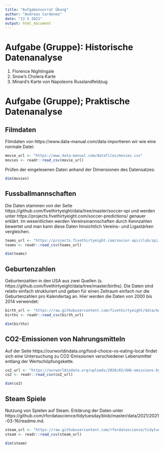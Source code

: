 ```yaml
---
title: "Aufgabenvorrat Übung"
author: "Andreas Cardeneo"
date: "13 5 2021"
output: html_document
---
```


# Aufgabe (**Gruppe**): Historische Datenanalyse

1. Florence Nightingale
1. Snow's Cholera Karte
1. Minard's Karte von Napoleons Russlandfeldzug


# Aufgabe (**Gruppe**); Praktische Datenanalyse
## Filmdaten

Filmdaten von https://www.data-manual.com/data importieren wir wie eine normale Datei:

```r
movie_url <- "https://www.data-manual.com/datafiles/movies.csv"
movies <- readr::read_csv(movie_url)
```

Prüfen der eingelesenen Daten anhand der Dimensionen des Datensatzes:
```r
dim(movies)
```

## Fussballmannschaften

Die Daten stammen von der Seite https://github.com/fivethirtyeight/data/tree/master/soccer-spi und werden unter https://projects.fivethirtyeight.com/soccer-predictions/ genauer erklärt. Im wesentlichen werden Vereinsmannschaften durch Kennzahlen bewertet und man kann diese Daten hinsichtlich Vereins- und Ligastärken vergleichen.

```r
teams_url <- "https://projects.fivethirtyeight.com/soccer-api/club/spi_global_rankings.csv"
teams <- readr::read_csv(teams_url)

dim(teams)

```
## Geburtenzahlen

Geburtenzahlen in den USA aus zwei Quellen (s. https://github.com/fivethirtyeight/data/tree/master/births).
Die Daten sind relativ einfach strukturiert und geben für einen Zeitraum einfach nur die Geburtenzahlen pro Kalendertag an. Hier werden die Daten von 2000 bis 2014 verwendet:

```r
birth_url <- "https://raw.githubusercontent.com/fivethirtyeight/data/master/births/US_births_2000-2014_SSA.csv"
births <- readr::read_csv(birth_url)

dim(births)

```
## CO2-Emissionen von Nahrungsmitteln

Auf der Seite https://ourworldindata.org/food-choice-vs-eating-local findet sich eine Untersuchung zu CO2-Emissionen verschiedener Lebensmittel entlang der Wertschöpfungskette.

```r
co2_url <- "https://ourworldindata.org/uploads/2020/02/GHG-emissions-by-life-cycle-stage-OurWorldinData-upload.csv"
co2 <- readr::read_csv(co2_url)

dim(co2)

```
## Steam Spiele
Nutzung von Spielen auf Steam. Erklärung der Daten unter https://github.com/rfordatascience/tidytuesday/blob/master/data/2021/2021-03-16/readme.md.

```r
steam_url <- "https://raw.githubusercontent.com/rfordatascience/tidytuesday/master/data/2021/2021-03-16/games.csv"
steam <- readr::read_csv(steam_url)

dim(steam)

```

